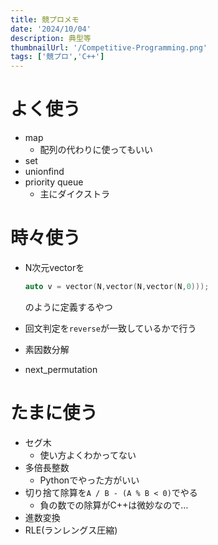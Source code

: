 ```yaml
---
title: 競プロメモ
date: '2024/10/04'
description: 典型等
thumbnailUrl: '/Competitive-Programming.png'
tags: ['競プロ','C++']
---
```


# よく使う

- map
  - 配列の代わりに使ってもいい
- set
- unionfind
- priority queue
  - 主にダイクストラ

# 時々使う

- N次元vectorを

    ```cpp
    auto v = vector(N,vector(N,vector(N,0)));
    ```

    のように定義するやつ
- 回文判定を`reverse`が一致しているかで行う
- 素因数分解
- next_permutation

# たまに使う

- セグ木
  - 使い方よくわかってない
- 多倍長整数
  - Pythonでやった方がいい
- 切り捨て除算を```A / B - (A % B < 0)```でやる
  - 負の数での除算がC++は微妙なので…
- 進数変換
- RLE(ランレングス圧縮)
